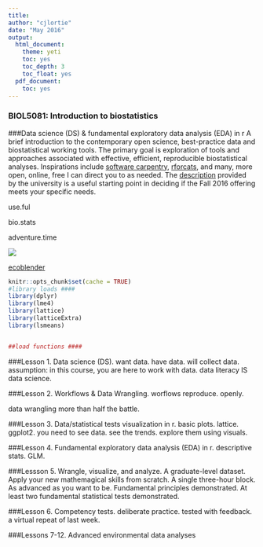 ```yaml
---
title:
author: "cjlortie"
date: "May 2016"
output:
  html_document:
    theme: yeti
    toc: yes
    toc_depth: 3
    toc_float: yes
  pdf_document:
    toc: yes
---
```

### BIOL5081: Introduction to biostatistics
###Data science (DS) & fundamental exploratory data analysis (EDA) in r
A brief introduction to the contemporary open science, best-practice data and biostatistical working tools. The primary goal is exploration of tools and approaches associated with effective, efficient, reproducible biostatistical analyses. Inspirations include [software carpentry](http://software-carpentry.org), [rforcats](http://rforcats.net), and many, more open, online, free I can direct you to as needed. The [description](http://biology.gradstudies.yorku.ca/courses/biol-5081/) provided by the university is a useful starting point in deciding if the Fall 2016 offering meets your specific needs.

use.ful

bio.stats

adventure.time


![](./stats.JPG)

[ecoblender](http://ecoblender.org)

```r
knitr::opts_chunk$set(cache = TRUE)
#library loads ####
library(dplyr)
library(lme4)
library(lattice)
library(latticeExtra)
library(lsmeans)


##load functions ####

```

###Lesson 1. Data science (DS).
want data. have data. will collect data.
assumption: in this course, you are here to work with data.
data literacy IS data science.


###Lesson 2. Workflows & Data Wrangling.
worflows
reproduce. 
openly.

data wrangling
more than half the battle.

###Lesson 3. Data/statistical tests visualization in r.
basic plots.
lattice.
ggplot2.
you need to see data. see the trends. explore them using visuals.

###Lesson 4. Fundamental exploratory data analysis (EDA) in r.
descriptive stats.
GLM.

###Lessson 5. Wrangle, visualize, and analyze.
A graduate-level dataset.
Apply your new mathemagical skills from scratch.
A single three-hour block.
As advanced as you want to be.
Fundamental principles demonstrated.
At least two fundamental statistical tests demonstrated.

###Lesson 6. Competency tests.
deliberate practice.
tested with feedback.
a virtual repeat of last week.

###Lessons 7-12. Advanced environmental data analyses

